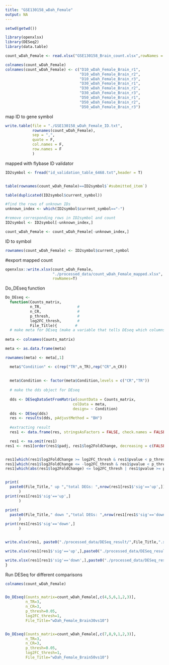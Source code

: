 ```yaml
---
title: "GSE130158_wDah_Female"
output: NA
---
```



```r
setwd(getwd())

library(openxlsx)
library(DESeq2)
library(data.table)
```


```r
count_wDah_Female <- read.xlsx("GSE130158_Brain_count.xlsx",rowNames = T)

colnames(count_wDah_Female)
colnames(count_wDah_Female) <- c("D10_wDah_Female_Brain_r1",
                                 "D10_wDah_Female_Brain_r2",
                                 "D10_wDah_Female_Brain_r3",
                                 "D30_wDah_Female_Brain_r1",
                                 "D30_wDah_Female_Brain_r2",
                                 "D30_wDah_Female_Brain_r3",
                                 "D50_wDah_Female_Brain_r1",
                                 "D50_wDah_Female_Brain_r2",
                                 "D50_wDah_Female_Brain_r3")
```

map ID to gene symbol
```r
write.table(file = "./GSE130158_wDah_Female_ID.txt",
            rownames(count_wDah_Female),
            sep = ",",
            quote = F,
            col.names = F,
            row.names = F
            )
```

mapped with flybase ID validator
```r
ID2symbol <- fread("id_validation_table_6468.txt",header = T)


table(rownames(count_wDah_Female)==ID2symbol$`#submitted_item`)

table(duplicated(ID2symbol$current_symbol))

#find the rows of unknown IDs 
unknown_index <- which(ID2symbol$current_symbol=="-")

#remove corresponding rows in ID2symbol and count
ID2symbol <- ID2symbol[-unknown_index,]

count_wDah_Female <- count_wDah_Female[-unknown_index,]
```

ID to symbol
```r
rownames(count_wDah_Female) <- ID2symbol$current_symbol
```

#export mapped count
```r
openxlsx::write.xlsx(count_wDah_Female,
                     "./processed_data/count_wDah_Female_mapped.xlsx",
                     rowNames=T)
```

Do_DEseq function
```r
Do_DEseq <- 
  function(Counts_matrix,
           n_TR,                # 
           n_CR,                #
           p_thresh,            #
           log2FC_thresh,       #
           File_Title){        #
  # make meta for DEseq (make a variable that tells DEseq which columns are controls and which are treatment ones)
  
meta <- colnames(Counts_matrix)

meta <- as.data.frame(meta)

rownames(meta) <- meta[,1]

  meta$"Condition" <- c(rep("TR",n_TR),rep("CR",n_CR))
  
  
  meta$Condition <- factor(meta$Condition,levels = c("CR","TR"))
  
  # make the dds object for DEseq
  
  dds <- DESeqDataSetFromMatrix(countData = Counts_matrix,
                              colData = meta,
                              design= ~ Condition)
  dds <- DESeq(dds)
  res <- results(dds, pAdjustMethod = "BH")
  
  #extracting result
  res1 <- data.frame(res, stringsAsFactors = FALSE, check.names = FALSE)

  res1 <- na.omit(res1)
res1 <- res1[order(res1$padj, res1$log2FoldChange, decreasing = c(FALSE, TRUE)), ]


res1[which(res1$log2FoldChange >= log2FC_thresh & res1$pvalue < p_thresh),'sig'] <- 'up'
res1[which(res1$log2FoldChange <= -log2FC_thresh & res1$pvalue < p_thresh),'sig'] <- 'down'
res1[which(abs(res1$log2FoldChange) <= log2FC_thresh | res1$pvalue >= p_thresh),'sig'] <- 'none'


print(
  paste0(File_Title," up ","total DEGs: ",nrow(res1[res1$'sig'=='up',]))
      )
print(res1[res1$'sig'=='up',]
      )

print(
  paste0(File_Title," down ","total DEGs: ",nrow(res1[res1$'sig'=='down',]))
      )
print(res1[res1$'sig'=='down',]
      )


write.xlsx(res1, paste0("./processed_data/DESeq_result/",File_Title,".xlsx"),rowNames=T)

write.xlsx(res1[res1$'sig'=='up',],paste0("./processed_data/DESeq_result/",File_Title,"_UP",p_thresh,".xlsx"),rowNames=T)

write.xlsx(res1[res1$'sig'=='down',],paste0("./processed_data/DESeq_result/",File_Title,"_DOWN",p_thresh,".xlsx"),rowNames=T)
}
```

Run DESeq for different comparisons
```r
colnames(count_wDah_Female)


Do_DEseq(Counts_matrix=count_wDah_Female[,c(4,5,6,1,2,3)],
         n_TR=3,   
         n_CR=3,   
         p_thresh=0.05,  
         log2FC_thresh=1,   
         File_Title="wDah_Female_Brain30vs10")


Do_DEseq(Counts_matrix=count_wDah_Female[,c(7,8,9,1,2,3)],
         n_TR=3,   
         n_CR=3,   
         p_thresh=0.05,  
         log2FC_thresh=1,   
         File_Title="wDah_Female_Brain50vs10")


```



